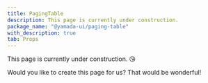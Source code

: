 ```yaml
---
title: PagingTable
description: This page is currently under construction.
package_name: "@yamada-ui/paging-table"
with_description: true
tab: Props
---
```


This page is currently under construction. 😘

Would you like to create this page for us? That would be wonderful!
